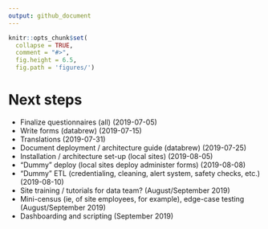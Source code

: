 ```yaml
---
output: github_document
---
```


<!-- README.md is generated from README.Rmd. Please edit that file -->

```r
knitr::opts_chunk$set(
  collapse = TRUE,
  comment = "#>",
  fig.height = 6.5,
  fig.path = 'figures/')
```

# Next steps

- Finalize questionnaires (all) (2019-07-05)
- Write forms (databrew) (2019-07-15)
- Translations (2019-07-31)
- Document deployment / architecture guide (databrew) (2019-07-25)
- Installation / architecture set-up (local sites) (2019-08-05)
- "Dummy" deploy (local sites deploy administer forms) (2019-08-08)
- "Dummy" ETL (credentialing, cleaning, alert system, safety checks, etc.) (2019-08-10)
- Site training / tutorials for data team? (August/September 2019)
- Mini-census (ie, of site employees, for example), edge-case testing (August/September 2019)
- Dashboarding and scripting (September 2019) 

